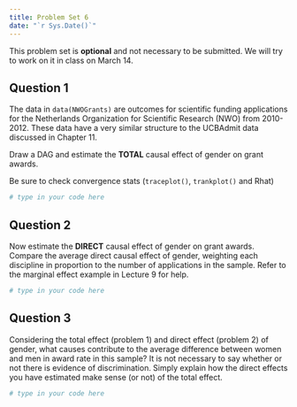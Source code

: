 ```yaml
---
title: Problem Set 6
date: "`r Sys.Date()`"
---
```


This problem set is **optional** and not necessary to be submitted. We will try to work on it in class on March 14.

## Question 1

The data in `data(NWOGrants)` are outcomes for scientific funding applications for the Netherlands Organization for Scientific Research (NWO) from 2010-2012. These data have a very similar structure to the UCBAdmit data discussed in Chapter 11. 

Draw a DAG and estimate the **TOTAL** causal effect of gender on grant awards. 

Be sure to check convergence stats (`traceplot()`, `trankplot()` and Rhat)

```r
# type in your code here

```

## Question 2

Now estimate the **DIRECT** causal effect of gender on grant awards. Compare the average direct causal effect of gender, weighting each discipline in proportion to the number of applications in the sample. Refer to the marginal effect example in Lecture 9 for help.

```r
# type in your code here

```

## Question 3

Considering the total effect (problem 1) and direct effect (problem 2) of gender, what causes contribute to the average difference between women and men in award rate in this sample? It is not necessary to say whether or not there is evidence of discrimination. Simply explain how the direct effects you have estimated make sense (or not) of the total effect.

```r
# type in your code here

```
